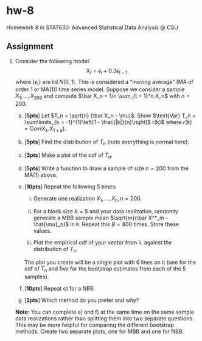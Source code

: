 # hw-8

Homework 8 in STAT630: Advanced Statistical Data Analysis @ CSU

## Assignment

1. Consider the following model:
    $$
    X_t = \epsilon_t + 0.3 \epsilon_{t - 1} 
    $$
    where $\{\epsilon_t\}$ are iid $N(0,1)$. This is considered a "moving average" (MA of order 1 or MA(1)) time series model. Suppose we consider a sample $X_1, \dots, X_{200}$ and compute $\bar X_n = 1/n \sum_{t = 1}^n X_n$ with $n = 200$.
    
    a) [**5pts**] Let $T_n = \sqrt{n} (\bar X_n - \mu)$. Show $\text{Var} T_n = \sum\limits_{k = -1}^{1}\left(1 - \frac{|k|}{n}\right)$ r(k)$ where $r(k) = \text{Cov}(X_1, X_{1 + k})$.
    
    b) [**5pts**] Find the distribution of $T_n$ (note everything is normal here).
    
    c) [**3pts**] Make a plot of the cdf of $T_n$.
    
    d) [**5pts**] Write a function to draw a sample of size $n = 200$ from the MA(1) above.
    
    e) [**10pts**] Repeat the following 5 times:
    
        i. Generate one realization $X_1, \dots, X_{n}, n = 200$.
        
        ii. For a block size $b = 5$ and your data realization, randomly generate a MBB sample mean $\sqrt{m}(\bar X^*_m - \hat{\mu}_n)$ in `R`. Repeat this $B = 800$ times. Store these values.
        
        iii. Plot the empirical cdf of your vector from ii. against the distribution of $T_n$.
        
        The plot you create will be a single plot with 6 lines on it (one for the cdf of $T_n$ and five for the bootstrap estimates from each of the 5 samples).
        
    f) [**10pts**] Repeat c) for a NBB. 
    
    g) [**2pts**] Which method do you prefer and why?
      
      **Note:** You can complete e) and f) at the same time on the same sample data realizations rather than splitting them into two separate questions. This may be more helpful for comparing the different bootstrap methods. Create two separate plots, one for MBB and one for NBB.
    

